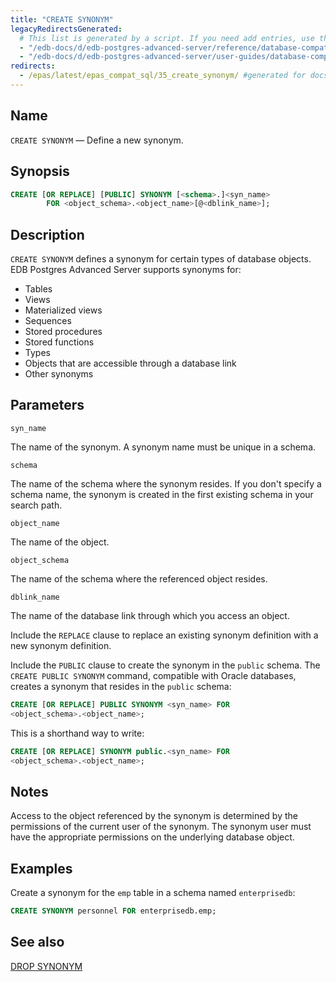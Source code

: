 ```yaml
---
title: "CREATE SYNONYM"
legacyRedirectsGenerated:
  # This list is generated by a script. If you need add entries, use the `legacyRedirects` key.
  - "/edb-docs/d/edb-postgres-advanced-server/reference/database-compatibility-for-oracle-developers-reference-guide/9.6/Database_Compatibility_for_Oracle_Developers_Reference_Guide.1.049.html"
  - "/edb-docs/d/edb-postgres-advanced-server/user-guides/database-compatibility-for-oracle-developers-guide/9.5/Database_Compatibility_for_Oracle_Developers_Guide.1.077.html"
redirects:
  - /epas/latest/epas_compat_sql/35_create_synonym/ #generated for docs/epas/reorg-role-use-case-mode
---
```


<div id="create_synonym" class="registered_link"></div>

## Name

`CREATE SYNONYM` &mdash; Define a new synonym.

## Synopsis

```sql
CREATE [OR REPLACE] [PUBLIC] SYNONYM [<schema>.]<syn_name>
        FOR <object_schema>.<object_name>[@<dblink_name>];
```

## Description

`CREATE SYNONYM` defines a synonym for certain types of database objects. EDB Postgres Advanced Server supports synonyms for:

-   Tables
-   Views
-   Materialized views
-   Sequences
-   Stored procedures
-   Stored functions
-   Types
-   Objects that are accessible through a database link
-   Other synonyms

## Parameters

`syn_name`

 The name of the synonym. A synonym name must be unique in a schema.

`schema`

 The name of the schema where the synonym resides. If you don't specify a schema name, the synonym is created in the first existing schema in your search path.

`object_name`

 The name of the object.

`object_schema`

 The name of the schema where the referenced object resides.

`dblink_name`

 The name of the database link through which you access an object.

Include the `REPLACE` clause to replace an existing synonym definition with a new synonym definition.

Include the `PUBLIC` clause to create the synonym in the `public` schema. The `CREATE PUBLIC SYNONYM` command, compatible with Oracle databases, creates a synonym that resides in the `public` schema:

```sql
CREATE [OR REPLACE] PUBLIC SYNONYM <syn_name> FOR
<object_schema>.<object_name>;
```

This is a shorthand way to write:

```sql
CREATE [OR REPLACE] SYNONYM public.<syn_name> FOR
<object_schema>.<object_name>;
```

## Notes

Access to the object referenced by the synonym is determined by the permissions of the current user of the synonym. The synonym user must have the appropriate permissions on the underlying database object.

## Examples

Create a synonym for the `emp` table in a schema named `enterprisedb`:

```sql
CREATE SYNONYM personnel FOR enterprisedb.emp;
```

## See also

[DROP SYNONYM](54_drop_synonym/#drop_synonym)
